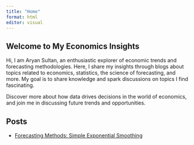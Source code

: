 ```yaml
---
title: "Home"
format: html
editor: visual
---
```


## Welcome to My Economics Insights

Hi, I am Aryan Sultan, an enthusiastic explorer of economic trends and forecasting methodologies. Here, I share my insights through blogs about topics related to economics, statistics, the science of forecasting, and more. My goal is to share knowledge and spark discussions on topics I find fascinating.

Discover more about how data drives decisions in the world of economics, and join me in discussing future trends and opportunities.

## Posts

-   [Forecasting Methods: Simple Exponential Smoothing](blog1.html)
